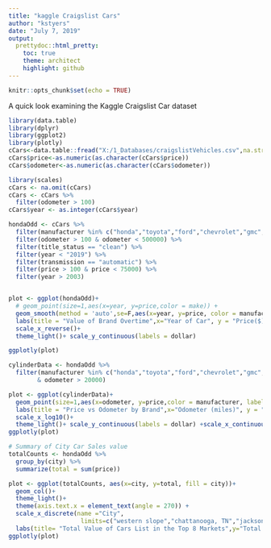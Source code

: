 ```yaml
---
title: "kaggle Craigslist Cars"
author: "kstyers"
date: "July 7, 2019"
output:
  prettydoc::html_pretty:
    toc: true
    theme: architect
    highlight: github
---
```


```r
knitr::opts_chunk$set(echo = TRUE)
```

A quick look examining the Kaggle Craigslist Car dataset

```r
library(data.table)
library(dplyr)
library(ggplot2)
library(plotly)
cCars<-data.table::fread("X:/1_Databases/craigslistVehicles.csv",na.strings=c("", "NA"))
cCars$price<-as.numeric(as.character(cCars$price))
cCars$odometer<-as.numeric(as.character(cCars$odometer))
```

```r
library(scales)
cCars <- na.omit(cCars)
cCars <- cCars %>%
  filter(odometer > 100)
cCars$year <- as.integer(cCars$year)

hondaOdd <- cCars %>%
  filter(manufacturer %in% c("honda","toyota","ford","chevrolet","gmc","volkswagen","bmw","mercedes-benz","kia","nissan","chrysler","jaguar")) %>%
  filter(odometer > 100 & odometer < 500000) %>%
  filter(title_status == "clean") %>%
  filter(year < "2019") %>%
  filter(transmission == "automatic") %>%
  filter(price > 100 & price < 75000) %>%
  filter(year > 2003) 


plot <- ggplot(hondaOdd)+
  # geom_point(size=1,aes(x=year, y=price,color = make)) +
  geom_smooth(method = 'auto',se=F,aes(x=year, y=price, color = manufacturer))+
  labs(title = "Value of Brand Overtime",x="Year of Car", y = "Price($)", color = "Manufacturer")+
  scale_x_reverse()+
  theme_light()+ scale_y_continuous(labels = dollar)

ggplotly(plot)

cylinderData <- hondaOdd %>%
  filter(manufacturer %in% c("honda","toyota","ford","chevrolet","gmc","volkswagen","bmw","mercedes-benz","kia","nissan","chrysler","jaguar")
        & odometer > 20000)

plot <- ggplot(cylinderData)+
  geom_point(size=1,aes(x=odometer, y=price,color = manufacturer, label = make, label2 =year, label3=city)) +
  labs(title = "Price vs Odometer by Brand",x="Odometer (miles)", y = "Price($)", color = "Brand")+
  scale_x_log10()+
  theme_light()+ scale_y_continuous(labels = dollar) +scale_x_continuous(labels = comma)
ggplotly(plot)

# Summary of City Car Sales value
totalCounts <- hondaOdd %>%
  group_by(city) %>%
  summarize(total = sum(price))

plot <- ggplot(totalCounts, aes(x=city, y=total, fill = city))+
  geom_col()+
  theme_light()+
  theme(axis.text.x = element_text(angle = 270)) +
  scale_x_discrete(name ="City", 
                    limits=c("western slope","chattanooga, TN","jacksonville, FL","huntsville / decatur","anchorage / mat-su","vermont","green bay, WI","appleton-oshkosh-FDL")) +
  labs(title= "Total Value of Cars List in the Top 8 Markets",y="Total on the Market Value", fill = "Craigslist Market")+ scale_y_continuous(labels = dollar)
ggplotly(plot)
```
